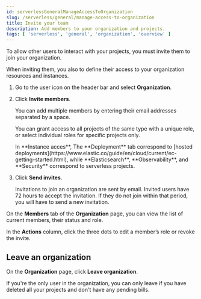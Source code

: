 ```yaml
---
id: serverlessGeneralManageAccessToOrganization
slug: /serverless/general/manage-access-to-organization
title: Invite your team
description: Add members to your organization and projects.
tags: [ 'serverless', 'general', 'organization', 'overview' ]
---
```


To allow other users to interact with your projects, you must invite them to join your organization.

When inviting them, you also <DocLink id="serverlessGeneralAssignUserRoles" text="assign roles"/> to define their access to your organization resources and instances.

1. Go to the user icon on the header bar and select **Organization**.

2. Click **Invite members**.

   You can add multiple members by entering their email addresses separated by a space.

   You can grant access to all projects of the same type with a unique role, or select individual roles for specific projects only.

   <DocCallOut color="success">
      In **Instance acces**, The **Deployment** tab correspond to [hosted deployments](https://www.elastic.co/guide/en/cloud/current/ec-getting-started.html), while **Elasticsearch**, **Observability**, and **Security** correspond to serverless projects.
   </DocCallOut>

3. Click **Send invites**.

   Invitations to join an organization are sent by email. Invited users have 72 hours to accept the invitation. If they do not join within that period, you will have to send a new invitation.

On the **Members** tab of the **Organization** page, you can view the list of current members, their status and role.

In the **Actions** column, click the three dots to edit a member’s role or revoke the invite.

## Leave an organization

On the **Organization** page, click **Leave organization**.

If you're the only user in the organization, you can only leave if you have deleted all your projects and don't have any pending bills.